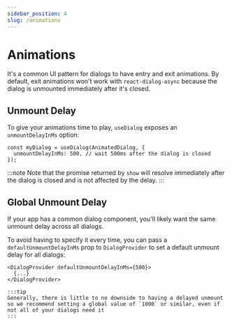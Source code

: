 ```yaml
---
sidebar_position: 4
slug: /animations
---
```




# Animations
It's a common UI pattern for dialogs to have entry and exit animations. By default, exit animations won't work with
`react-dialog-async` because the dialog is unmounted immediately after it's closed.

## Unmount Delay

To give your animations time to play,
`useDialog` exposes an `unmountDelayInMs` option:


```tsx
const myDialog = useDialog(AnimatedDialog, {
  unmountDelayInMs: 500, // wait 500ms after the dialog is closed
});
```

:::note
Note that the promise returned by `show` will resolve immediately after the dialog is closed and is not affected by the delay.
:::

## Global Unmount Delay
If your app has a common dialog component, you'll likely want the same unmount delay across all dialogs.

To avoid having to specify it every time, you can pass a `defaultUnmountDelayInMs` prop to `DialogProvider` to set a default unmount delay for all dialogs:

```tsx
<DialogProvider defaultUnmountDelayInMs={500}>
  {...}
</DialogProvider>

:::tip
Generally, there is little to no downside to having a delayed unmount so we recommend setting a global value of `1000` or similar, even if not all of your dialogs need it
:::

